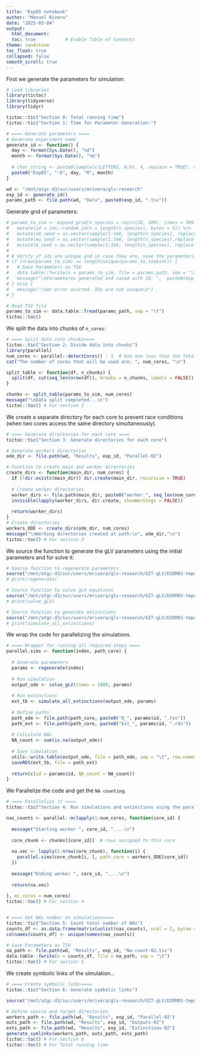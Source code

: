```yaml
---
title: "Exp05 notebook"
author: "Manuel Rivera"
date: "2025-03-04"
output: 
  html_document:
  toc: true           # Enable Table of Contents
theme: sandstone
toc_float: true
collapsed: false
smooth_scroll: true
---
```

First we generate the parameters for simulation:

```r

# Load libraries
library(tictoc)
library(tidyverse)
library(tidyr)

tictoc::tic("Section 0: Total running time")
tictoc::tic("Section 1: Time for Parameter Generation:")

# ==== Generate parameters ====
# Generate experiment name
generate_id <- function() {
  day <- format(Sys.Date(), "%d")
  month <- format(Sys.Date(), "%m")
  
  # char_string <- paste0(sample(c(LETTERS, 0:9), 4, replace = TRUE), collapse = "")
  paste0("Exp05", "-D", day, "M", month)
}

wd <- "/mnt/atgc-d3/sur/users/mrivera/glv-research"
exp_id <- generate_id()
params_path <- file.path(wd, "Data", paste0(exp_id, ".tsv"))
```

Generate grid of parameters:

```r
# params_to_sim <- expand_grid(n_species = rep(c(20, 100), times = 300), p_neg = 1, p_noint = seq(0, 1, by = 0.05)) %>%
#   mutate(id = ids::random_id(n = length(n_species), bytes = 5)) %>%
#   mutate(x0_seed = as.vector(sample(1:1e6, length(n_species), replace = FALSE))) %>%
#   mutate(mu_seed = as.vector(sample(1:1e6, length(n_species),replace = FALSE))) %>%
#   mutate(A_seed = as.vector(sample(1:1e6, length(n_species), replace = FALSE)))
# 
# # Verify if ids are unique and in case they are, save the parameters.
# if (nrow(params_to_sim) == length(unique(params_to_sim$id))) {
#   # Save Parameters as TSV
#   data.table::fwrite(x = params_to_sim, file = params_path, sep = "\t")
#   message("\nParameteres generated and saved with ID: ",  paste0(exp_id, ".tsv"), "\n")
# } else {
#   message("\nAn error ocurred. IDs are not unique\n")
# }

# Read TSV file
params_to_sim <- data.table::fread(params_path, sep = "\t")
tictoc::toc()
```

We split the data into chunks of `n_cores`:

```r
# ==== Split data into chunks====
tictoc::tic("Section 2: Divide data into chunks")
library(parallel)
num_cores <- parallel::detectCores() - 1  # Use one less than the total number of cores
cat("The number of cores that will be used are: ", num_cores, "\n")

split_table <- function(df, n_chunks) {
  split(df, cut(seq_len(nrow(df)), breaks = n_chunks, labels = FALSE))
}

chunks <- split_table(params_to_sim, num_cores)
message("\nData split completed...\n")
tictoc::toc() # For section 2
```

We create a separate directory for each core to prevent race conditions (when two cores access the same directory simultaneously).

```r
# ==== Generate directories for each core ====
tictoc::tic("Section 3: Generate directories for each core")

# Generate workers directories
ode_dir <- file.path(wd, "Results", exp_id, "Parallel-02")

# Function to create main and worker directories
create_dirs <- function(main_dir, num_cores) {
  if (!dir.exists(main_dir)) dir.create(main_dir, recursive = TRUE)
  
  # Create worker directories
  worker_dirs <- file.path(main_dir, paste0("worker_", seq_len(num_cores)))
  invisible(lapply(worker_dirs, dir.create, showWarnings = FALSE))
  
  return(worker_dirs)
}
# Create directories 
workers_ODE <- create_dirs(ode_dir, num_cores)
message("\nWorking directories created at path:\n", ode_dir,"\n")
tictoc::toc() # For section 3
```

We source the function to generate the gLV parameters using the initial parameters and for solve it:

```r
# Source function to regenerate parameters
source("/mnt/atgc-d3/sur/users/mrivera/glv-research/GIT-gLV/D20M03-tmpdir/gLV-Params.R")
# print(regenerate)

```
```r
# Source function to solve gLV equations
source("/mnt/atgc-d3/sur/users/mrivera/glv-research/GIT-gLV/D20M03-tmpdir/solve-gLV.R")
# print(solve_gLV)

```
```r
# Source function to generate extinctions
source("/mnt/atgc-d3/sur/users/mrivera/glv-research/GIT-gLV/D20M03-tmpdir/extinctions-fun.R")
# print(simulate_all_extinctions)
```

We wrap the code for parallelizing the simulations.

```r
# ==== Wrapper for running all required steps ====
parallel.sims <- function(index, path_core) {
  
  # Generate parameters
  params <- regenerate(index)
  
  # Run simulation
  output_ode <- solve_gLV(times = 1000, params)
  
  # Run extinctions
  ext_tb <- simulate_all_extinctions(output_ode, params)
  
  # Define paths
  path_ode <- file.path(path_core, paste0("O_", params$id, ".tsv"))
  path_ext <- file.path(path_core, paste0("Ext_", params$id, ".rds"))
  
  # Calculate NAs
  NA_count <- sum(is.na(output_ode))
  
  # Save simulation
  utils::write.table(output_ode, file = path_ode, sep = "\t", row.names = FALSE, col.names = TRUE)
  saveRDS(ext_tb, file = path_ext)
  
  return(c(id = params$id, NA_count = NA_count))
}
```

We Parallelize the code and get the `NA counting`. 

```r
# ==== Parallelize it ====
tictoc::tic("Section 4: Run simulations and extinctions using the parallel package")

nas_counts <- parallel::mclapply(1:num_cores, function(core_id) {
  
  message("Starting worker ", core_id, "....\n")
  
  core_chunk <- chunks[[core_id]]  # rows assigned to this core
  
  na.vec <- lapply(1:nrow(core_chunk), function(i) {
    parallel.sims(core_chunk[i, ], path_core = workers_ODE[core_id])
  })
  
  message("Ending worker ", core_id, "....\n")
  
  return(na.vec)
  
}, mc.cores = num_cores)
tictoc::toc() # For section 4


# ==== Get NAs number on simulations====
tictoc::tic("Section 5: Count total number of NAs")
counts_df <- as.data.frame(matrix(unlist(nas_counts), ncol = 2, byrow = TRUE))
colnames(counts_df) <- unique(names(nas_counts))

# Save Parameters as TSV
na_path <- file.path(wd, "Results", exp_id, "Na-count-02.tsv")
data.table::fwrite(x = counts_df, file = na_path, sep = "\t")
tictoc::toc() # For section 5
```

We create symbolic links of the simulation...

```r
# ==== Create symbolic links====
tictoc::tic("Section 6: Generate symbolic links")

source("/mnt/atgc-d3/sur/users/mrivera/glv-research/GIT-gLV/D20M03-tmpdir/Forge_symlinks.R")

# Define source and target directories
workers_path <- file.path(wd, "Results", exp_id, "Parallel-02")
outs_path <- file.path(wd, "Results", exp_id, "Outputs-02")
exts_path <- file.path(wd, "Results", exp_id, "Extinctions-02")
generate_symlinks(workers_path, outs_path, exts_path)
tictoc::toc() # For section 6
tictoc::toc() # For Total running time
```

